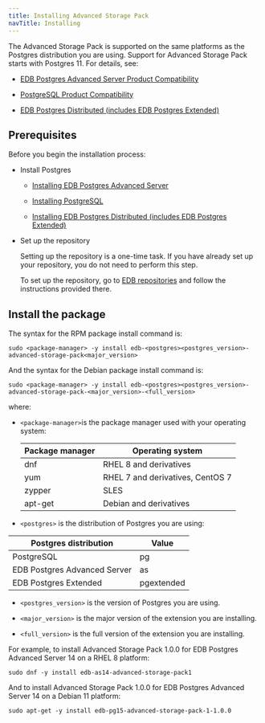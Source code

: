 ```yaml
---
title: Installing Advanced Storage Pack
navTitle: Installing
---
```


The Advanced Storage Pack is supported on the same platforms as the Postgres distribution you are using. Support for Advanced Storage Pack starts with Postgres 11. For details, see:
- [EDB Postgres Advanced Server Product Compatibility](https://www.enterprisedb.com/platform-compatibility#epas)

- [PostgreSQL Product Compatibility](https://www.enterprisedb.com/resources/platform-compatibility#pg)

- [EDB Postgres Distributed (includes EDB Postgres Extended)](https://www.enterprisedb.com/resources/platform-compatibility#bdr)

## Prerequisites

Before you begin the installation process:

- Install Postgres
  - [Installing EDB Postgres Advanced Server](/epas/latest/epas_inst_linux/installing_epas_using_edb_repository/)

  - [Installing PostgreSQL](https://www.postgresql.org/download/) 

  - [Installing EDB Postgres Distributed (includes EDB Postgres Extended)](https://www.enterprisedb.com/docs/pgd/latest/deployments/tpaexec/)

- Set up the repository

  Setting up the repository is a one-time task. If you have already set up your repository, you do not need to perform this step.

  To set up the repository, go to [EDB repositories](https://www.enterprisedb.com/repos-downloads) and follow the instructions provided there.


## Install the package

The syntax for the RPM package install command is:

```shell
sudo <package-manager> -y install edb-<postgres><postgres_version>-advanced-storage-pack<major_version>
```

And the syntax for the Debian package install command is:

```shell
sudo <package-manager> -y install edb-<postgres><postgres_version>-advanced-storage-pack-<major_version>-<full_version>
```

where: 
- `<package-manager>`is the package manager used with your operating system:

  | Package manager |             Operating system     |
  | --------------- | -------------------------------- |
  | dnf             | RHEL 8 and derivatives           |
  | yum             | RHEL 7 and derivatives, CentOS 7 |
  | zypper          | SLES                             |
  | apt-get         | Debian and derivatives           |

- `<postgres>` is the distribution of Postgres you are using:

 |    Postgres distribution     |   Value    |
 | ---------------------------- | ---------- |
 | PostgreSQL                   | pg         |
 | EDB Postgres Advanced Server | as         |
 | EDB Postgres Extended        | pgextended |

- `<postgres_version>` is the version of Postgres you are using.

- `<major_version>` is the major version of the extension you are installing. 

- `<full_version>` is the full version of the extension you are installing.

For example, to install Advanced Storage Pack 1.0.0 for EDB Postgres Advanced Server 14 on a RHEL 8 platform:

```shell
sudo dnf -y install edb-as14-advanced-storage-pack1
```

And to install Advanced Storage Pack 1.0.0 for EDB Postgres Advanced Server 14 on a Debian 11 platform:

```shell
sudo apt-get -y install edb-pg15-advanced-storage-pack-1-1.0.0
```
